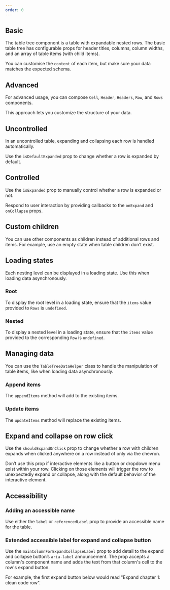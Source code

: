 ```yaml
---
order: 0
---
```



## Basic

The table tree component is a table with expandable nested rows. The basic table tree has configurable props for header titles, columns, column widths, and an array of table items (with child items).

You can customise the `content` of each item, but make sure your data matches the expected schema.

<Example Component={BasicTableTreeExample} packageName="@atlaskit/table-tree" />

## Advanced

For advanced usage, you can compose `Cell`, `Header`, `Headers`, `Row`,
and `Rows` components.

This approach lets you customize the structure of your data.

<Example
  Component={AdvancedTableTreeExample}
  packageName="@atlaskit/table-tree"
/>

## Uncontrolled

In an uncontrolled table, expanding and collapsing each row is handled automatically.

Use the `isDefaultExpanded` prop to change whether a row is expanded by default.

<Example
  Component={UncontrolledTableTreeExample}
  packageName="@atlaskit/table-tree"
/>

## Controlled

Use the `isExpanded` prop to manually control whether a row is expanded or not.

Respond to user interaction by providing callbacks to the `onExpand` and
`onCollapse` props.

<Example
  Component={ControlledTableTreeExample}
  packageName="@atlaskit/table-tree"
/>

## Custom children

You can use other components as children instead of additional rows and items. For example, use an empty state when table children don’t exist.

<Example
  Component={CustomChildTableTreeExample}
  packageName="@atlaskit/table-tree"
/>

## Loading states

Each nesting level can be displayed in a loading state. Use this when
loading data asynchronously.

### Root

To display the root level in a loading state, ensure that the `items` value
provided to `Rows` is `undefined`.

<Example
  Component={LoadingStateRootTableTreeExample}
  packageName="@atlaskit/table-tree"
/>

### Nested

To display a nested level in a loading state, ensure that the `items` value
provided to the corresponding `Row` is `undefined`.

<Example
  Component={LoadingStateNestedTableTreeExample}
  packageName="@atlaskit/table-tree"
/>

## Managing data

You can use the `TableTreeDataHelper` class to handle the manipulation of table items,
like when loading data asynchronously.

### Append items

The `appendItems` method will add to the existing items.

<Example
  Component={AsyncAppendTableTreeExample}
  packageName="@atlaskit/table-tree"
/>

### Update items

The `updateItems` method will replace the existing items.

<Example
  Component={AsyncUpdateTableTreeExample}
  packageName="@atlaskit/table-tree"
/>

## Expand and collapse on row click

Use the `shouldExpandOnClick` prop to change whether a row with children expands when clicked anywhere on a row instead of only via the chevron.

Don’t use this prop if interactive elements like a button or dropdown menu exist within your row. Clicking on those elements will trigger the row to unexpectedly expand or collapse, along with the default behavior of the interactive element.

<Example
  Component={ShouldExpandOnClickTableTreeExample}
  packageName="@atlaskit/table-tree"
/>

## Accessibility

### Adding an accessible name

Use either the `label` or `referencedLabel` prop to provide an accessible name for the table.

<Example Component={AddAccessibleName} packageName="@atlaskit/table-tree" />

### Extended accessible label for expand and collapse button

Use the `mainColumnForExpandCollapseLabel` prop to add detail to the expand and collapse button’s `aria-label` announcement. The prop accepts a column's component name and adds the text from that column's cell to the row's expand button.

For example, the first expand button below would read "Expand chapter 1: clean code row".

<Example
  Component={ExtendedExpandLabelTableTreeExample}
  packageName="@atlaskit/table-tree"
/>

